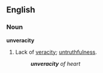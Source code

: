 ==English==
===Noun===
'''unveracity'''
# Lack of [[veracity]]; [[untruthfulness]].
#: '''''unveracity''' of heart''